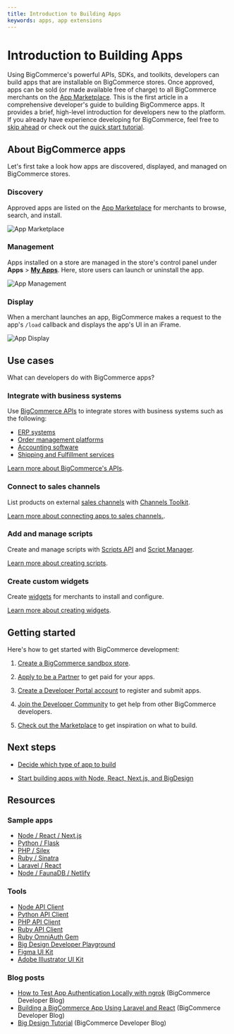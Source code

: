 ```yaml
---
title: Introduction to Building Apps
keywords: apps, app extensions
---
```


# Introduction to Building Apps

Using BigCommerce's powerful APIs, SDKs, and toolkits, developers can build apps that are installable on BigCommerce stores. Once approved, apps can be sold (or made available free of charge) to all BigCommerce merchants on the [App Marketplace](https://www.bigcommerce.com/apps). This is the first article in a comprehensive developer's guide to building BigCommerce apps. It provides a brief, high-level introduction for developers new to the platform. If you already have experience developing for BigCommerce, feel free to [skip ahead](#next-steps) or check out the [quick start tutorial](/docs/integrations/apps/quick-start).


## About BigCommerce apps

Let's first take a look how apps are discovered, displayed, and managed on BigCommerce stores.

### Discovery
Approved apps are listed on the [App Marketplace](https://www.bigcommerce.com/apps/) for merchants to browse, search, and install.

![App Marketplace](https://storage.googleapis.com/bigcommerce-production-dev-center/images/apps/apps-01-introduction-01.png "App Marketplace")

### Management
Apps installed on a store are managed in the store's control panel under **Apps** > [**My Apps**](https://login.bigcommerce.com/deep-links/manage/marketplace/apps/my-apps/drafts). Here, store users can launch or uninstall the app.

![App Management](https://storage.googleapis.com/bigcommerce-production-dev-center/images/apps/apps-01-introduction-02.png  "App Management")

### Display
When a merchant launches an app, BigCommerce makes a request to the app's `/load` callback and displays the app's UI in an iFrame.

![App Display](https://storage.googleapis.com/bigcommerce-production-dev-center/images/apps/apps-01-introduction-03.png  "App Display")

## Use cases
What can developers do with BigCommerce apps?

### Integrate with business systems
Use [BigCommerce APIs](/docs/api) to integrate stores with business systems such as the following:
* [ERP systems](https://www.bigcommerce.com/apps/categories/erp/)
* [Order management platforms](https://www.bigcommerce.com/apps/categories/catalog-order-management/)
* [Accounting software](https://www.bigcommerce.com/apps/categories/accounting-tax/)
* [Shipping and Fulfillment services](https://www.bigcommerce.com/apps/categories/shipping-fulfillment/)

[Learn more about BigCommerce's APIs](/docs/api).


### Connect to sales channels
List products on external [sales channels](https://www.bigcommerce.com/apps/categories/sales-channels/) with [Channels Toolkit](/docs/integrations/channels/toolkit-reference).

[Learn more about connecting apps to sales channels.](/docs/integrations/channels).

### Add and manage scripts
Create and manage scripts with [Scripts API](/docs/rest-management/scripts) and [Script Manager](https://support.bigcommerce.com/s/article/Using-Script-Manager).

[Learn more about creating scripts](/docs/integrations/scripts).

### Create custom widgets
Create [widgets](https://support.bigcommerce.com/s/article/Page-Builder#builder) for merchants to install and configure.

[Learn more about creating widgets](/docs/storefront/widgets).

## Getting started
Here's how to get started with BigCommerce development:
1. [Create a BigCommerce sandbox store](/docs/start/about/sandboxes).

2. [Apply to be a Partner](https://www.bigcommerce.com/partners) to get paid for your apps.

3. [Create a Developer Portal account](https://devtools.bigcommerce.com/) to register and submit apps.

4. [Join the Developer Community](/community) to get help from other BigCommerce developers.
5. [Check out the Marketplace](https://www.bigcommerce.com/marketplace/) to get inspiration on what to build.


## Next steps
* [Decide which type of app to build](/docs/integrations/apps/guide/types)

* [Start building apps with Node, React, Next.js, and BigDesign](/docs/integrations/apps/quick-start)


## Resources

### Sample apps
* [Node / React / Next.js](https://github.com/bigcommerce/sample-app-nodejs)
* [Python / Flask](https://github.com/bigcommerce/hello-world-app-python-flask)
* [PHP / Silex](https://github.com/bigcommerce/hello-world-app-php-silex)
* [Ruby / Sinatra](https://github.com/bigcommerce/hello-world-app-ruby-sinatra)
* [Laravel / React](https://github.com/bigcommerce/laravel-react-sample-app)
* [Node / FaunaDB / Netlify](https://github.com/bigcommerce/channels-app/)

### Tools
* [Node API Client](https://github.com/bigcommerce/node-bigcommerce/)
* [Python API Client](https://github.com/bigcommerce/bigcommerce-api-python)
* [PHP API Client](https://github.com/bigcommerce/bigcommerce-api-php)
* [Ruby API Client](https://github.com/bigcommerce/bigcommerce-api-ruby)
* [Ruby OmniAuth Gem](https://github.com/bigcommerce/omniauth-bigcommerce)
* [Big Design Developer Playground](https://developer.bigcommerce.com/big-design)
* [Figma UI Kit](https://figma.com/file/jTVuUkiZ1j3rux8WHG4IKK/BigDesign-UI-Kit?node-id=0%3A1/duplicate)
* [Adobe Illustrator UI Kit](https://design.bigcommerce.com/bigdesign-ui-kit)

### Blog posts
* [How to Test App Authentication Locally with ngrok](https://medium.com/bigcommerce-developer-blog/how-to-test-app-authentication-locally-with-ngrok-149150bfe4cf) (BigCommerce Developer Blog)
* [Building a BigCommerce App Using Laravel and React](https://medium.com/bigcommerce-developer-blog/building-a-bigcommerce-app-using-laravel-and-react-711ceceb5006) (BigCommerce Developer Blog)
* [Big Design Tutorial](https://medium.com/bigcommerce-developer-blog/bigdesign-build-native-looking-uis-with-the-bigcommerce-design-system-fb06a01a24f2) (BigCommerce Developer Blog)
